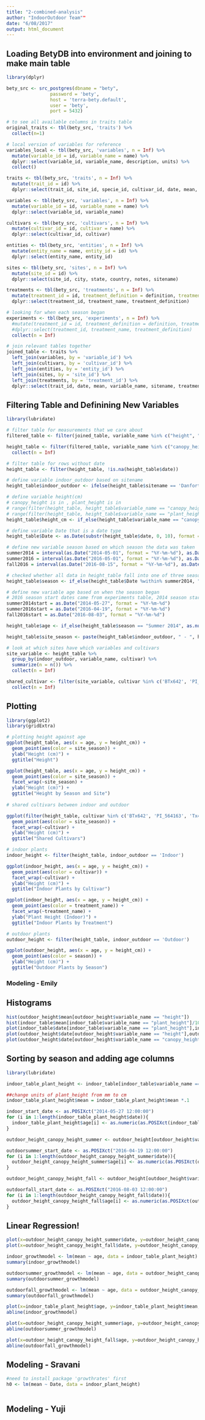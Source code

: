```yaml
---
title: "2-combined-analysis"
author: "IndoorOutdoor Team""
date: "6/08/2017"
output: html_document
---
```


## Loading BetyDB into environment and joining to make main table

```r
library(dplyr)

bety_src <- src_postgres(dbname = "bety", 
                password = 'bety', 
                host = 'terra-bety.default', 
                user = 'bety', 
                port = 5432)

# to see all available columns in traits table
original_traits <- tbl(bety_src, 'traits') %>%
  collect(n=1)

# local version of variables for reference
variables_local <- tbl(bety_src, 'variables', n = Inf) %>%
  mutate(variable_id = id, variable_name = name) %>%
  dplyr::select(variable_id, variable_name, description, units) %>%
  collect()

traits <- tbl(bety_src, 'traits', n = Inf) %>%
  mutate(trait_id = id) %>%
  dplyr::select(trait_id, site_id, specie_id, cultivar_id, date, mean, variable_id, method_id, treatment_id, entity_id)

variables <- tbl(bety_src, 'variables', n = Inf) %>%
  mutate(variable_id = id, variable_name = name) %>%
  dplyr::select(variable_id, variable_name)

cultivars <- tbl(bety_src, 'cultivars', n = Inf) %>%
  mutate(cultivar_id = id, cultivar = name) %>%
  dplyr::select(cultivar_id, cultivar)

entities <- tbl(bety_src, 'entities', n = Inf) %>%
  mutate(entity_name = name, entity_id = id) %>%
  dplyr::select(entity_name, entity_id)

sites <- tbl(bety_src, 'sites', n = Inf) %>%
  mutate(site_id = id) %>%
  dplyr::select(site_id, city, state, country, notes, sitename)

treatments <- tbl(bety_src, 'treatments', n = Inf) %>%
  mutate(treatment_id = id, treatment_definition = definition, treatment_name = name) %>%
  dplyr::select(treatment_id, treatment_name, treatment_definition) 

# looking for when each season began
experiments <- tbl(bety_src, 'experiments', n = Inf) %>%
  #mutate(treatment_id = id, treatment_definition = definition, treatment_name = name) %>%
  #dplyr::select(treatment_id, treatment_name, treatment_definition) 
  collect(n = Inf)

# join relevant tables together
joined_table <- traits %>%
  left_join(variables, by = 'variable_id') %>%
  left_join(cultivars, by = 'cultivar_id') %>%
  left_join(entities, by = 'entity_id') %>%
  left_join(sites, by = 'site_id') %>%
  left_join(treatments, by = 'treatment_id') %>%
  dplyr::select(trait_id, date, mean, variable_name, sitename, treatment_name, cultivar)
```

## Filtering Table and Definining New Variables

```r
library(lubridate)

# filter table for measurements that we care about
filtered_table <- filter(joined_table, variable_name %in% c("height", "canopy_cover", "canopy_height", "perimeter", "aboveground_dry_biomass", "leaf_length", "leaf_width", "plant_height", "aboveground_fresh_biomass", "growth_respiration_coefficient", "germination_score", "stem_diameter", "emergence_count", "cultivar"))

height_table <- filter(filtered_table, variable_name %in% c("canopy_height", "plant_height")) %>%
  collect(n = Inf)

# filter table for rows without date
height_table <- filter(height_table, !is.na(height_table$date))

# define variable indoor_outdoor based on sitename
height_table$indoor_outdoor <- ifelse(height_table$sitename == 'Danforth Plant Science Center Bellweather Phenotyping Facility', 'Indoor', 'Outdoor')

# define variable height(cm)
# canopy_height is in , plant_height is in 
# range(filter(height_table, height_table$variable_name == "canopy_height")$mean) gives 5 and 270
# range(filter(height_table, height_table$variable_name == "plant_height")$mean) gives 17 and 1671, variables table tells us that the unit is cm but seems to be mm
height_table$height_cm <- if_else(height_table$variable_name == "canopy_height", height_table$mean, height_table$mean/10)

# define variable Date that is a date type
height_table$Date <- as.Date(substr(height_table$date, 0, 10), format = "%Y-%m-%d")

# define new variable season based on which season the data was taken
summer2014 = interval(as.Date("2014-05-01", format = "%Y-%m-%d"), as.Date("2014-07-31", format = "%Y-%m-%d"))
summer2016 = interval(as.Date("2016-05-01", format = "%Y-%m-%d"), as.Date("2016-07-31", format = "%Y-%m-%d"))
fall2016 = interval(as.Date("2016-08-15", format = "%Y-%m-%d"), as.Date("2016-12-31", format = "%Y-%m-%d"))

# checked whether all data in height_table fall into one of three seasons defined
height_table$season <- if_else(height_table$Date %within% summer2014, "Summer 2014", if_else(height_table$Date %within% summer2016, "Summer 2016", "Fall 2016"))

# define new variable age based on when the season began
# 2016 season start dates came from experiments table, 2014 season start date came from Dr. LeBauer
summer2014start = as.Date("2014-05-27", format = "%Y-%m-%d")
summer2016start = as.Date("2016-04-19", format = "%Y-%m-%d")
fall2016start = as.Date("2016-08-03", format = "%Y-%m-%d")

height_table$age <- if_else(height_table$season == "Summer 2014", as.numeric(height_table$Date - summer2014start), if_else(height_table$season == "Summer 2016", as.numeric(height_table$Date - summer2016start), as.numeric(height_table$Date - fall2016start)))

height_table$site_season <- paste(height_table$indoor_outdoor, " - ", height_table$season)

# look at which sites have which variables and cultivars
site_variable <- height_table %>%
  group_by(indoor_outdoor, variable_name, cultivar) %>%
  summarize(n = n()) %>%
  collect(n = Inf)

shared_cultivar <- filter(site_variable, cultivar %in% c('BTx642', 'PI_564163', 'Tx430', 'TX7000')) %>%
  collect(n = Inf)
```

## Plotting

```r
library(ggplot2)
library(gridExtra)

# plotting height against age
ggplot(height_table, aes(x = age, y = height_cm)) +
  geom_point(aes(color = site_season)) +
  ylab("Height (cm)") +
  ggtitle("Height")

ggplot(height_table, aes(x = age, y = height_cm)) +
  geom_point(aes(color = site_season)) +
  facet_wrap(~site_season) +
  ylab("Height (cm)") +
  ggtitle("Height by Season and Site")
  
# shared cultivars between indoor and outdoor

ggplot(filter(height_table, cultivar %in% c('BTx642', 'PI_564163', 'Tx430', 'TX7000')), aes(x = age, y = height_cm)) +
  geom_point(aes(color = site_season)) +
  facet_wrap(~cultivar) +
  ylab("Height (cm)") +
  ggtitle("Shared Cultivars")

# indoor plants
indoor_height <- filter(height_table, indoor_outdoor == 'Indoor')

ggplot(indoor_height, aes(x = age, y = height_cm)) +
  geom_point(aes(color = cultivar)) +
  facet_wrap(~cultivar) +
  ylab("Height (cm)") +
  ggtitle("Indoor Plants by Cultivar")

ggplot(indoor_height, aes(x = age, y = height_cm)) +
  geom_point(aes(color = treatment_name)) +
  facet_wrap(~treatment_name) +
  ylab("Plant Height (Indoor)") +
  ggtitle("Indoor Plants by Treatment")

# outdoor plants
outdoor_height <- filter(height_table, indoor_outdoor == 'Outdoor')

ggplot(outdoor_height, aes(x = age, y = height_cm)) +
  geom_point(aes(color = season)) +
  ylab("Height (cm)") +
  ggtitle("Outdoor Plants by Season")

```

### Modeling - Emily

## Histograms
```r
hist(outdoor_height$mean[outdoor_height$variable_name == "height"])
hist(indoor_table$mean[indoor_table$variable_name == "plant_height"]/100)
plot(indoor_table$date[indoor_table$variable_name == "plant_height"],indoor_table$mean[indoor_table$variable_name == "plant_height"])
plot(outdoor_height$date[outdoor_height$variable_name == "height"],outdoor_height$mean[outdoor_height$variable_name == "height"])
plot(outdoor_height$date[outdoor_height$variable_name == "canopy_height"],outdoor_height$mean[outdoor_height$variable_name == "canopy_height"])
```

##  Sorting by season and adding age columns
```r
library(lubridate)

indoor_table_plant_height <- indoor_table[indoor_table$variable_name == 'plant_height' & !is.na(indoor_table$date),]

##change units of plant_height from mm to cm
indoor_table_plant_height$mean = indoor_table_plant_height$mean *.1

indoor_start_date <- as.POSIXct("2014-05-27 12:00:00")
for (i in 1:length(indoor_table_plant_height$date)){
  indoor_table_plant_height$age[i] <- as.numeric(as.POSIXct(indoor_table_plant_height$date[i]) - indoor_start_date)
}

outdoor_height_canopy_height_summer <- outdoor_height[outdoor_height$variable_name == 'canopy_height' & outdoor_height$date %within% interval(as.POSIXct("2016-01-01 01:00:00"), as.POSIXct("2016-08-01 01:00:00")) & !is.na(outdoor_height$date), ]

outdoorsummer_start_date <- as.POSIXct("2016-04-19 12:00:00")
for (i in 1:length(outdoor_height_canopy_height_summer$date)){
  outdoor_height_canopy_height_summer$age[i] <- as.numeric(as.POSIXct(outdoor_height_canopy_height_summer$date[i]) - outdoorsummer_start_date)
}

outdoor_height_canopy_height_fall <- outdoor_height[outdoor_height$variable_name == 'canopy_height' & outdoor_height$date %within% interval(as.POSIXct("2016-08-01 01:00:00"), as.POSIXct("2016-12-01 01:00:00")) & !is.na(outdoor_height$date), ]

outdoorfall_start_date <- as.POSIXct("2016-08-03 12:00:00")
for (i in 1:length(outdoor_height_canopy_height_fall$date)){
  outdoor_height_canopy_height_fall$age[i] <- as.numeric(as.POSIXct(outdoor_height_canopy_height_fall$date[i]) - outdoorfall_start_date)
}

```

## Linear Regression!
```r
plot(x=outdoor_height_canopy_height_summer$date, y=outdoor_height_canopy_height_summer$mean, type = 'p')
plot(x=outdoor_height_canopy_height_fall$date, y=outdoor_height_canopy_height_fall$mean, type = 'p')

indoor_growthmodel <- lm(mean ~ age, data = indoor_table_plant_height)
summary(indoor_growthmodel)

outdoorsummer_growthmodel <- lm(mean ~ age, data = outdoor_height_canopy_height_summer)
summary(outdoorsummer_growthmodel)

outdoorfall_growthmodel <- lm(mean ~ age, data = outdoor_height_canopy_height_fall)
summary(outdoorfall_growthmodel)

plot(x=indoor_table_plant_height$age, y=indoor_table_plant_height$mean, type = 'p')  
abline(indoor_growthmodel)

plot(x=outdoor_height_canopy_height_summer$age, y=outdoor_height_canopy_height_summer$mean, type = 'p')  
abline(outdoorsummer_growthmodel)

plot(x=outdoor_height_canopy_height_fall$age, y=outdoor_height_canopy_height_fall$mean, type = 'p')  
abline(outdoorfall_growthmodel)


```

## Modeling - Sravani

```r
#need to install package 'growthrates' first
h0 <- lm(mean ~ Date, data = indoor_plant_height)



```

## Modeling - Yuji

```r


```